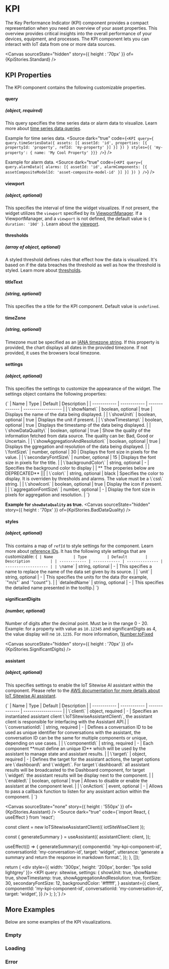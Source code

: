
# KPI

The Key Performance Indicator (KPI) component provides a compact representation when you need an overview of your asset properties. 
This overview provides critical insights into the overall performance of your devices, equipment, and processes.
The KPI component lets you can interact with IoT data from one or more data sources.

<Canvas sourceState="hidden" story={{ height : '70px' }} of={KpiStories.Standard} />

<Meta of={KpiStories} />

## KPI Properties

The KPI component contains the following customizable properties.

#### query
##### (object, required)
This query specifies the time series data or alarm data to visualize. Learn more about [time series data queries](/docs/core-time-series-data--docs).

Example for time series data.
<Source dark="true" code={`
<KPI
  query={
    query.timeSeriesData({
      assets: [{
        assetId: 'id',
        properties: [{ propertyId: 'property', refId: 'my-property' }]
      }]
    })
 }
 styles={{ 'my-property': { name: 'My Cool Property' }}}
/>
`} />

Example for alarm data.
<Source dark="true" code={`
<KPI
  query={
    query.alarmData({
      alarms: [{
        assetId: 'id',
        alarmComponents: [{ assetCompositeModelId: 'asset-composite-model-id' }]
      }]
    })
 }
/>
`} />

#### viewport
##### (object, optional)
This specifies the interval of time the widget visualizes. If not present, the widget utilizes the `viewport` specified by its [ViewportManager](/docs/components-viewportmanager--docs).
If a ViewportManager, and a `viewport` is not defined, the default value is `{ duration: '10d' }`.
Learn about the [viewport](/docs/core-viewport--docs).

#### thresholds
##### (array of object, optional)
A styled threshold defines rules that effect how the data is visualized. It's based on if the data breaches the threshold as well as how the threshold is styled.
Learn more about [thresholds](/docs/core-thresholds--docs#thresholds).

#### titleText 
##### (string, optional)
This specifies the a title for the KPI component. Default value is `undefined`.

#### timeZone 
##### (string, optional)
Timezone must be specified as an [IANA timezone string](https://ftp.iana.org/tz/tzdb-2020f/zone1970.tab). If this property is provided, the chart displays all dates in the provided timezone. If not provided, it uses the browsers local timezone.

#### settings 
##### (object, optional)
This specifies the settings to customize the appearance of the widget. The settings object contains the following properties:

<Markdown>
{`
| Name         | Type         | Default        | Description         |
| ------------ | ------------ | -------------- | ------------------- |
| \`showName\` | boolean, optional | true | Displays the name of the data being displayed. |
| \`showUnit\` | boolean, optional | true | Displays the unit if present. |
| \`showTimestamp\` | boolean, optional   | true | Displays the timestamp of the data being displayed. |
| \`showDataQuality\` | boolean, optional | true | Show the quality of the information fetched from data source. The quality can be: Bad, Good or Uncertain. |
| \`showAggregationAndResolution\` | boolean, optional   | true | Displays the ggregation and resolution of the data being displayed. |
| \`fontSize\` | number, optional | 30 | Displays the font size in pixels for the value. |
| \`secondaryFontSize\` | number, optional | 15 | Displays the font size in pixels for the title. |
| \`backgroundColor\` | string, optional | - | Specifies the background color to display |
| ** The properies below are DEPRECATED** |||
| \`color\` | string, optional | black | Specifies the color to display. It is overriden by thresholds and alarms. The value must be a \`css\` string. |
| \`showIcon\` | boolean, optional | true | Display the icon if present. |
| \`aggregationFontSize\` | number, optional | - | Display the font size in pixels for aggregation and resolution. |
`}
</Markdown>

**Example for `showDataQuality` as true.**
<Canvas sourceState="hidden" story={{ height : '70px' }} of={KpiStories.BadDataQuality} />

#### styles
##### (object, optional) 
This contains a map of `refId` to style settings for the component. Learn more about [reference IDs](/docs/core-styles--docs).
It has the following style settings that are customizable:
<Markdown>
{`
| Name         | Type         | Default        | Description         |
| ------------ | ------------ | -------------- | ------------------- |
| \`name\` | string, optional | - | This specifies a name to replace the name of the data set given by its source. |
| \`unit\` | string, optional | - | This specifies the units for the data (for example, \`"m/s"\` and \`"count"\`). |
| \`detailedName\` | string, optional | - | This specifies the detailed name presented in the tooltip.|
`}
</Markdown>

#### significantDigits
##### (number, optional)
Number of digits after the decimal point. Must be in the range 0 - 20. Example: for a property with value as `10.12345` and significantDigits as 4, the value display will ne `10.1235`.
For more information, [Number.toFixed](https://developer.mozilla.org/en-US/docs/Web/JavaScript/Reference/Global_Objects/Number/toFixed)

<Canvas sourceState="hidden" story={{ height : '70px' }} of={KpiStories.SignificantDigits} />

#### assistant
##### (object, optional)
This specifies settings to enable the IoT Sitewise AI assistant within the component. Please refer to the [AWS documentation for more details about IoT Sitewise AI assistant](#). 

<Markdown>
{`
| Name         | Type         | Default        | Description         |
| ------------ | ------------ | -------------- | ------------------- |
| \`client\` | object, required | - | Specifies an instantiated assistant client \`IoTSitewiseAssistantClient\`, the assistant client is responsible for interfacing with the Assistant API.|
| \`conversationId\` | string, required | - | Defines a conversation ID to be used as unique identifier for conversations with the assistant, the conversation ID can be the same for multiple components or unique, depending on use cases. |
| \`componentId\` | string, required | - | Each component **must define an unique ID** which will be used by the assistant to manage state and assistant results. |
| \`target\` | object, required | - | Defines the target for the assistant actions, the target options are \`dashboard\` and \`widget\`. For target \`dashboard\` all assistant results will be broadcasted to the Dashboard component, for target \`widget\` the assistant results will be display next to the component. |
| \`enabled\` | boolean, optional | true | Allows to disable or enable the assistant at the component level. |
| \`onAction\` | event, optional | - | Allows to pass a callback function to listen for any assistant action within the component. |
`}
</Markdown>

<Canvas sourceState="none" story={{ height : '550px' }} of={KpiStories.Assistant} />
<Source dark="true" code={`import React, { useEffect } from 'react';

  const client = new IoTSitewiseAssistantClient({
    iotSiteWiseClient
  });

  const { generateSummary } = useAssistant({
    assistantClient: client,
  });

  useEffect(() => {
    generateSummary({
      componentId: 'my-kpi-component-id',
      conversationId: 'my-conversation-id',
      target: 'widget',
      utterance: 'generate a summary and return the response in markdown format.',
    });
  }, []);

  return (
    <div style={{ width: '300px', height: '200px', border: '1px solid lightgrey' }}>
      <KPI
        query: sitewise,
        settings: {
          showUnit: true,
          showName: true,
          showTimestamp: true,
          showAggregationAndResolution: true,
          fontSize: 30,
          secondaryFontSize: 12,
          backgroundColor: '#ffffff',
        }
        assistant={{
          client,
          componentId: 'my-kpi-component-id',
          conversationId: 'my-conversation-id',
          target: 'widget',
        }}
      />
    </div>
  );
};`} />

## More Examples

Below are some examples of the KPI visualizations.

### Empty
<Canvas sourceState="none"   of={KpiStories.Empty} />

### Loading
<Canvas sourceState="none"  of={KpiStories.Loading} />

### Error
<Canvas sourceState="none"   of={KpiStories.Error} />
